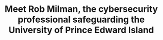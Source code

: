 ---
slug: meet-rob-milman
title: Meet Rob Milman, the cybersecurity professional safeguarding the University of Prince Edward Island
description: An interview that is part of a series of profiles showcasing Prince Edward Island’s IT professionals
firstName: Rob
lastName: Milman
photo: /images/profiles/rob-milman.jpg
pubDate: 01/16/2023
---